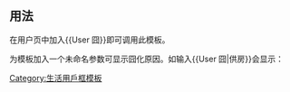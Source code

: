 <includeonly><!-- 在這裡加入模板的保護標識 --></includeonly><noinclude>{{Documentation subpage}}</noinclude>
<!-- 在本行下編輯模板說明 -->

== 用法 ==

在用户页中加入<nowiki>{{User 囧}}</nowiki>即可调用此模板。

为模板加入一个未命名参数可显示囧化原因。如输入<nowiki>{{User 囧|供房}}</nowiki>会显示：
{{User 囧|供房}}

<includeonly>
[[Category:生活用戶框模板]]
</includeonly>